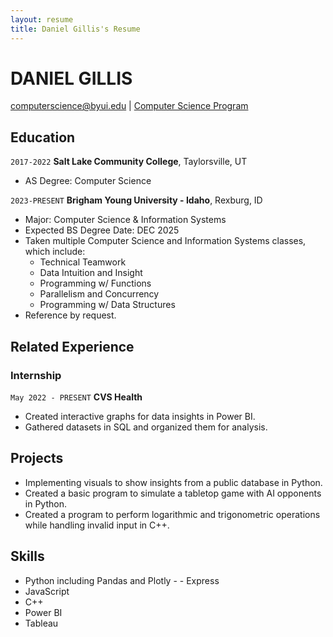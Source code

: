 ```yaml
---
layout: resume
title: Daniel Gillis's Resume
---
```

# DANIEL GILLIS

<div id="webaddress">
<a href="computerscience@byui.edu">computerscience@byui.edu</a>
| <a href="https://byuicomputerscience.github.io/development.html">Computer Science Program</a>
</div>

<!-- https://www.monique.tech/the-art-of-markdown -->


## Education

`2017-2022`
__Salt Lake Community College__, Taylorsville, UT

- AS Degree: Computer Science

`2023-PRESENT`
__Brigham Young University - Idaho__, Rexburg, ID

- Major: Computer Science & Information Systems
- Expected BS Degree Date: DEC 2025
- Taken multiple Computer Science and Information Systems classes, which include:
    * Technical Teamwork
    * Data Intuition and Insight
    * Programming w/ Functions
    * Parallelism and Concurrency
    * Programming w/ Data Structures
- Reference by request.



## Related Experience

### Internship

`May 2022 - PRESENT`
__CVS Health__

- Created interactive graphs for data insights in Power BI.
- Gathered datasets in SQL and organized them for analysis.



## Projects

- Implementing visuals to show insights from a public database in Python.
- Created a basic program to simulate a tabletop game with AI opponents in Python.
- Created a program to perform logarithmic and trigonometric operations while handling invalid input in C++.

## Skills

- Python including Pandas and Plotly - - Express
- JavaScript
- C++
- Power BI
- Tableau

<!-- ### Footer

Last updated: April 2024 -->
